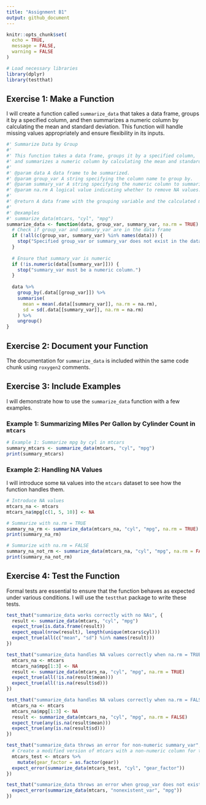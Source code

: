 ```yaml
---
title: "Assignment B1"
output: github_document
---
```


```r
knitr::opts_chunk$set(
  echo = TRUE,
  message = FALSE,
  warning = FALSE
)

# Load necessary libraries
library(dplyr)
library(testthat)
```

## Exercise 1: Make a Function

I will create a function called `summarize_data` that takes a data frame, groups it by a specified column, and then summarizes a numeric column by calculating the mean and standard deviation. This function will handle missing values appropriately and ensure flexibility in its inputs.

```r
#' Summarize Data by Group
#'
#' This function takes a data frame, groups it by a specified column,
#' and summarizes a numeric column by calculating the mean and standard deviation.
#'
#' @param data A data frame to be summarized.
#' @param group_var A string specifying the column name to group by.
#' @param summary_var A string specifying the numeric column to summarize.
#' @param na.rm A logical value indicating whether to remove NA values. Defaults to TRUE.
#'
#' @return A data frame with the grouping variable and the calculated mean and standard deviation.
#'
#' @examples
#' summarize_data(mtcars, "cyl", "mpg")
summarize_data <- function(data, group_var, summary_var, na.rm = TRUE) {
  # Check if group_var and summary_var are in the data frame
  if (!all(c(group_var, summary_var) %in% names(data))) {
    stop("Specified group_var or summary_var does not exist in the data frame.")
  }
  
  # Ensure that summary_var is numeric
  if (!is.numeric(data[[summary_var]])) {
    stop("summary_var must be a numeric column.")
  }
  
  data %>%
    group_by(.data[[group_var]]) %>%
    summarise(
      mean = mean(.data[[summary_var]], na.rm = na.rm),
      sd = sd(.data[[summary_var]], na.rm = na.rm)
    ) %>%
    ungroup()
}
```

## Exercise 2: Document your Function

The documentation for `summarize_data` is included within the same code chunk using `roxygen2` comments.

## Exercise 3: Include Examples

I will demonstrate how to use the `summarize_data` function with a few examples.

### Example 1: Summarizing Miles Per Gallon by Cylinder Count in `mtcars`

```r
# Example 1: Summarize mpg by cyl in mtcars
summary_mtcars <- summarize_data(mtcars, "cyl", "mpg")
print(summary_mtcars)
```

### Example 2: Handling NA Values

I will introduce some `NA` values into the `mtcars` dataset to see how the function handles them.

```r
# Introduce NA values
mtcars_na <- mtcars
mtcars_na$mpg[c(1, 5, 10)] <- NA

# Summarize with na.rm = TRUE
summary_na_rm <- summarize_data(mtcars_na, "cyl", "mpg", na.rm = TRUE)
print(summary_na_rm)

# Summarize with na.rm = FALSE
summary_na_not_rm <- summarize_data(mtcars_na, "cyl", "mpg", na.rm = FALSE)
print(summary_na_not_rm)
```

## Exercise 4: Test the Function

Formal tests are essential to ensure that the function behaves as expected under various conditions. I will use the `testthat` package to write these tests.

```r
test_that("summarize_data works correctly with no NAs", {
  result <- summarize_data(mtcars, "cyl", "mpg")
  expect_true(is.data.frame(result))
  expect_equal(nrow(result), length(unique(mtcars$cyl)))
  expect_true(all(c("mean", "sd") %in% names(result)))
})

test_that("summarize_data handles NA values correctly when na.rm = TRUE", {
  mtcars_na <- mtcars
  mtcars_na$mpg[1:3] <- NA
  result <- summarize_data(mtcars_na, "cyl", "mpg", na.rm = TRUE)
  expect_true(all(!is.na(result$mean)))
  expect_true(all(!is.na(result$sd)))
})

test_that("summarize_data handles NA values correctly when na.rm = FALSE", {
  mtcars_na <- mtcars
  mtcars_na$mpg[1:3] <- NA
  result <- summarize_data(mtcars_na, "cyl", "mpg", na.rm = FALSE)
  expect_true(any(is.na(result$mean)))
  expect_true(any(is.na(result$sd)))
})

test_that("summarize_data throws an error for non-numeric summary_var", {
  # Create a modified version of mtcars with a non-numeric column for testing
  mtcars_test <- mtcars %>%
    mutate(gear_factor = as.factor(gear))
  expect_error(summarize_data(mtcars_test, "cyl", "gear_factor"))
})

test_that("summarize_data throws an error when group_var does not exist", {
  expect_error(summarize_data(mtcars, "nonexistent_var", "mpg"))
})
```
